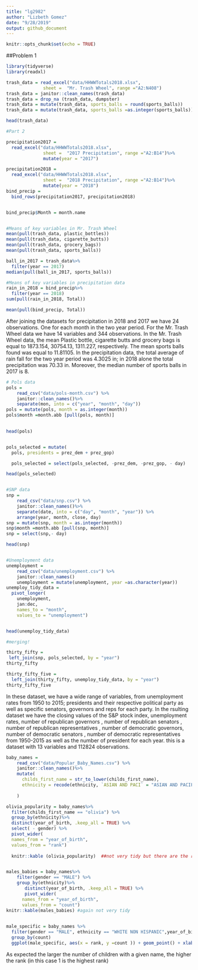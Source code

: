 ```yaml
---
title: "lg2982"
author: "Lizbeth Gomez"
date: "9/28/2019"
output: github_document
---
```


```r
knitr::opts_chunk$set(echo = TRUE)
```

##Problem 1
```r
library(tidyverse)
library(readxl)

trash_data = read_excel("data/HHWWTotals2018.xlsx", 
              sheet =  "Mr. Trash Wheel", range ="A2:N408")
trash_data = janitor::clean_names(trash_data)
trash_data = drop_na (trash_data, dumpster)
trash_data = mutate(trash_data, sports_balls = round(sports_balls))
trash_data = mutate(trash_data, sports_balls =as.integer(sports_balls))

head(trash_data)

#Part 2

precipitation2017 =
  read_excel("data/HHWWTotals2018.xlsx", 
              sheet =  "2017 Precipitation", range ="A2:B14")%>%
              mutate(year = "2017")

precipitation2018 =
  read_excel("data/HHWWTotals2018.xlsx", 
              sheet =  "2018 Precipitation", range ="A2:B14")%>%
              mutate(year = "2018")
bind_precip = 
  bind_rows(precipitation2017, precipitation2018) 


bind_precip$Month = month.name 


#Means of key variables in Mr. Trash Wheel
mean(pull(trash_data, plastic_bottles))
mean(pull(trash_data, cigarette_butts))
mean(pull(trash_data, grocery_bags))
mean(pull(trash_data, sports_balls))

ball_in_2017 = trash_data%>%
  filter(year == 2017)
median(pull(ball_in_2017, sports_balls))

#Means of key variables in precipitation data
rain_in_2018 = bind_precip%>%
  filter(year == 2018)
sum(pull(rain_in_2018, Total))

mean(pull(bind_precip, Total))

```

After joining the datasets for precipitation in 2018 and 2017 we have 24 observations. One for each month in the two year period. For the Mr. Trash Wheel data we have 14 variables and 344 observations. In the Mr. Trash Wheel data, the mean Plastic bottle, cigarette butts and grocery bags is equal to 1873.154, 30754.13, 1311.227, respectively. The mean sports balls found was equal to 11.81105. In the precipitation data, the total average of rain fall for the two year period was 4.3025 in; in 2018 alone the total precipitation was 70.33 in. Moreover, the median number of sports balls in 2017 is 8.

```r
# Pols data
pols = 
    read_csv("data/pols-month.csv") %>%
    janitor::clean_names()%>%
    separate(mon, into = c("year", "month", "day"))
pols = mutate(pols, month = as.integer(month))
pols$month =month.abb [pull(pols, month)]

    
head(pols)


pols_selected = mutate(
  pols, presidents = prez_dem + prez_gop) 

  pols_selected = select(pols_selected, -prez_dem, -prez_gop, - day)

head(pols_selected)


#SNP data
snp = 
    read_csv("data/snp.csv") %>%
    janitor::clean_names()%>%
    separate(date, into = c("day", "month", "year")) %>% 
    arrange(year, month, close, day)
snp = mutate(snp, month = as.integer(month))
snp$month =month.abb [pull(snp, month)]
snp = select(snp,- day)

head(snp)


#Unemployment data
unemployment = 
    read_csv("data/unemployment.csv") %>%
    janitor::clean_names()
    unemployment = mutate(unemployment, year =as.character(year))
unemploy_tidy_data = 
  pivot_longer(
    unemployment, 
    jan:dec,
    names_to = "month", 
    values_to = "unemployment")


head(unemploy_tidy_data)

#merging!

thirty_fifty =
 left_join(snp, pols_selected, by = "year")
thirty_fifty

thirty_fifty_five =
  left_join(thirty_fifty, unemploy_tidy_data, by = "year")
thirty_fifty_five


```
In these dataset, we have a wide range of variables, from unemployment rates from 1950 to 2015; presidents and their respective political party as well as specific senators, governors and reps for each party. In the rsulting dataset we have the closing values of the S&P stock index, unemployment rates, number of republican governors , number of republican senators ,  number of republican representatives , number of democratic governors, number of democratic senators , number of democratic representatives from 1950-2015 as well as the number of president for each year. this is a dataset with 13 variables and 112824 observations.

```r
baby_names = 
    read_csv("data/Popular_Baby_Names.csv") %>%
    janitor::clean_names()%>%
    mutate(
      childs_first_name = str_to_lower(childs_first_name),
      ethnicity = recode(ethnicity, `ASIAN AND PACI` = "ASIAN AND PACIFIC ISLANDER", `BLACK NON HISP` = "BLACK NON HISPANIC", `WHITE NON HISP`= "WHITE NON HISPANIC") 
      
    ) 

olivia_popularity = baby_names%>% 
  filter(childs_first_name == "olivia") %>% 
  group_by(ethnicity)%>%
  distinct(year_of_birth, .keep_all = TRUE) %>% 
  select( - gender) %>% 
  pivot_wider(
  names_from = "year_of_birth", 
  values_from = "rank")
  
  knitr::kable (olivia_popularity)  ##not very tidy but there are the ranks, hopefully is readable to you :)


males_babies = baby_names%>%
    filter(gender == "MALE") %>% 
    group_by(ethnicity)%>%
       distinct(year_of_birth, .keep_all = TRUE) %>%  
       pivot_wider(
      names_from = "year_of_birth", 
      values_from = "count") 
knitr::kable(males_babies) #again not very tidy
    

male_specific = baby_names %>% 
  filter(gender == "MALE", ethnicity == "WHITE NON HISPANIC",year_of_birth == "2016") %>% 
  group_by(count)
  ggplot(male_specific, aes(x = rank, y =count )) + geom_point() + xlab("Rank in Popularity") + ylab ("Number of Children with a Given Name")
```
As expected the larger the number of children with a given name, the higher the rank (in this case 1 is the highest rank)

